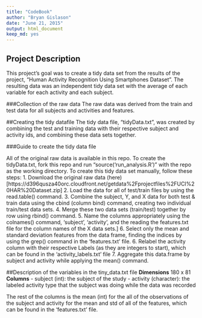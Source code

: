 ```yaml
---
title: "CodeBook"
author: "Bryan Gislason"
date: "June 21, 2015"
output: html_document
keep_md: yes
---
```


## Project Description
This project's goal was to create a tidy data set from the results of the project, "Human Activity Recognition Using Smartphones Dataset". The resulting data was an independent tidy data set with the average of each variable for each activity and each subject.
 
###Collection of the raw data
The raw data was derived from the train and test data for all subjects and activities and features.
 
##Creating the tidy datafile
The tidy data file, "tidyData.txt", was created by combining the test and training data with their respective subject and activity ids, and combining these data sets together.
 
###Guide to create the tidy data file

All of the original raw data is available in this repo. To create the tidyData.txt, fork this repo and run "source('run_analysis.R')" with the repo as the working directory.
To create this tidy data set manually, follow these steps:
1. Download the original raw data (here)[https://d396qusza40orc.cloudfront.net/getdata%2Fprojectfiles%2FUCI%20HAR%20Dataset.zip]
2. Load the data for all of test/train files by using the read.table() command.
3. Combine the subject, Y, and X data for both test & train data using the cbind (column bind) command, creating two individual train/test data sets.
4. Merge these two data sets (train/test) together by row using rbind() command.
5. Name the columns appropriately using the colnames() command, 'subject', 'activity', and the reading the features.txt file for the column names of the X data sets.]
6. Select only the mean and standard deviation features from the data frame, finding the indices by using the grep() command in the 'features.txt' file.
6. Relabel the activity column with their respective Labels (as they are integers to start), which can be found in the 'activity_labels.txt' file
7. Aggregate this data.frame by subject and activity while applying the mean() command.
 
##Description of the variables in the tiny_data.txt file
**Dimensions** 180 x 81
**Columns**
- subject  (int): the subject of the study
- activity (character): the labeled activity type that the subject was doing while the data was recorded

The rest of the columns is the mean (int) for the all of the observations of the subject and activity for the mean and std of all of the features, which can be found in the 'features.txt' file.
